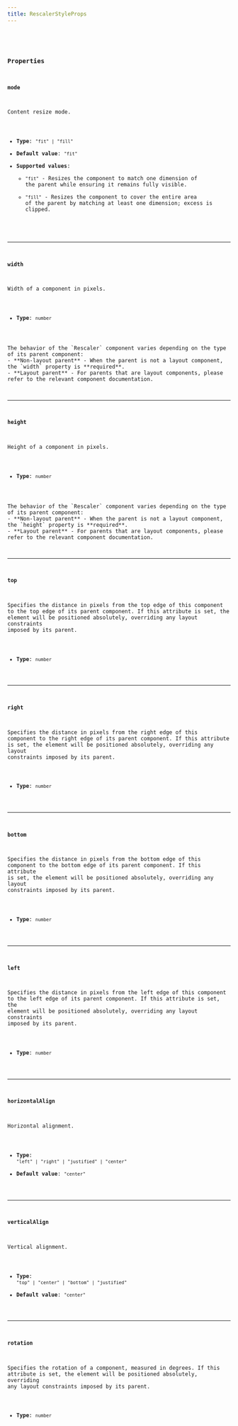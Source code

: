 ```yaml
---
title: RescalerStyleProps
---
```


<CollapsibleDetails summaryTitle='Type definitions' open>
<Code code={`
type RescalerStyleProps = {
    mode?: "fit" | "fill";
    horizontalAlign?: "left" | "right" | "justified" | "center";
    verticalAlign?: "top" | "center" | "bottom" | "justified";
    width?: number;
    height?: number;
    top?: number;
    left?: number;
    bottom?: number;
    right?: number;
    rotation?: number;
}
`} lang='tsx' />
</CollapsibleDetails>

### Properties

#### mode
Content resize mode.

- **Type**: `"fit" | "fill"`
- **Default value**: `"fit"`
- **Supported values**:
    - `"fit"` - Resizes the component to match one dimension of the parent while ensuring it remains fully visible.
    - `"fill"` - Resizes the component to cover the entire area of the parent by matching at least one dimension; excess is clipped.

---

#### width
Width of a component in pixels.

- **Type**: `number`

<Aside type='caution'>
The behavior of the `Rescaler` component varies depending on the type of its parent component:
- **Non-layout parent** - When the parent is not a layout component, the `width` property is **required**.
- **Layout parent** - For parents that are layout components, please refer to the relevant component documentation.
</Aside>

---

#### height
Height of a component in pixels.

- **Type**: `number`

<Aside type='caution'>
The behavior of the `Rescaler` component varies depending on the type of its parent component:
- **Non-layout parent** - When the parent is not a layout component, the `height` property is **required**.
- **Layout parent** - For parents that are layout components, please refer to the relevant component documentation.
</Aside>

---

#### top
Specifies the distance in pixels from the top edge of this component to the top edge of its parent component. If this attribute is set, the element will be positioned absolutely, overriding any layout constraints imposed by its parent.

- **Type**: `number`

---

#### right
Specifies the distance in pixels from the right edge of this component to the right edge of its parent component. If this attribute is set, the element will be positioned absolutely, overriding any layout constraints imposed by its parent.

- **Type**: `number`

---

#### bottom
Specifies the distance in pixels from the bottom edge of this component to the bottom edge of its parent component. If this attribute is set, the element will be positioned absolutely, overriding any layout constraints imposed by its parent.

- **Type**: `number`

---

#### left
Specifies the distance in pixels from the left edge of this component to the left edge of its parent component. If this attribute is set, the element will be positioned absolutely, overriding any layout constraints imposed by its parent.

- **Type**: `number`

---

#### horizontalAlign
Horizontal alignment.

- **Type**: `"left" | "right" | "justified" | "center"`
- **Default value**: `"center"`

---

#### verticalAlign
Vertical alignment.

- **Type**: `"top" | "center" | "bottom" | "justified"`
- **Default value**: `"center"`

---

#### rotation
Specifies the rotation of a component, measured in degrees. If this attribute is set, the element will be positioned absolutely, overriding any layout constraints imposed by its parent.

- **Type**: `number`
